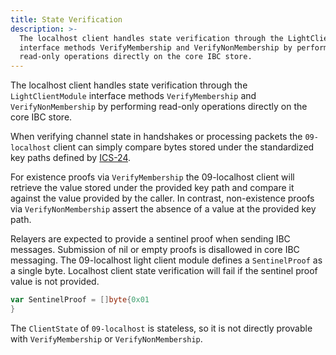 ```yaml
---
title: State Verification
description: >-
  The localhost client handles state verification through the LightClientModule
  interface methods VerifyMembership and VerifyNonMembership by performing
  read-only operations directly on the core IBC store.
---
```


The localhost client handles state verification through the `LightClientModule` interface methods `VerifyMembership` and `VerifyNonMembership` by performing read-only operations directly on the core IBC store.

When verifying channel state in handshakes or processing packets the `09-localhost` client can simply compare bytes stored under the standardized key paths defined by [ICS-24](https://github.com/cosmos/ibc/tree/main/spec/core/ics-024-host-requirements).

For existence proofs via `VerifyMembership` the 09-localhost client will retrieve the value stored under the provided key path and compare it against the value provided by the caller. In contrast, non-existence proofs via `VerifyNonMembership` assert the absence of a value at the provided key path.

Relayers are expected to provide a sentinel proof when sending IBC messages. Submission of nil or empty proofs is disallowed in core IBC messaging.
The 09-localhost light client module defines a `SentinelProof` as a single byte. Localhost client state verification will fail if the sentinel proof value is not provided.

```go
var SentinelProof = []byte{0x01
}
```

The `ClientState` of `09-localhost` is stateless, so it is not directly provable with `VerifyMembership` or `VerifyNonMembership`.
